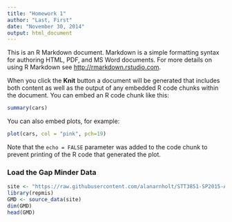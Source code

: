 ```yaml
---
title: "Homework 1"
author: "Last, First"
date: "November 30, 2014"
output: html_document
---
```


This is an R Markdown document. Markdown is a simple formatting syntax for authoring HTML, PDF, and MS Word documents. For more details on using R Markdown see <http://rmarkdown.rstudio.com>.

When you click the **Knit** button a document will be generated that includes both content as well as the output of any embedded R code chunks within the document. You can embed an R code chunk like this:

```r
summary(cars)
```

You can also embed plots, for example:

```r
plot(cars, col = "pink", pch=19)
```

Note that the `echo = FALSE` parameter was added to the code chunk to prevent printing of the R code that generated the plot.

### Load the Gap Minder Data

```r
site <- "https://raw.githubusercontent.com/alanarnholt/STT3851-SP2015-Arnholt-Alan/master/Data/PDSdata/Gapminder/gapminder.csv"
library(repmis)
GMD <- source_data(site)
dim(GMD)
head(GMD)
```
